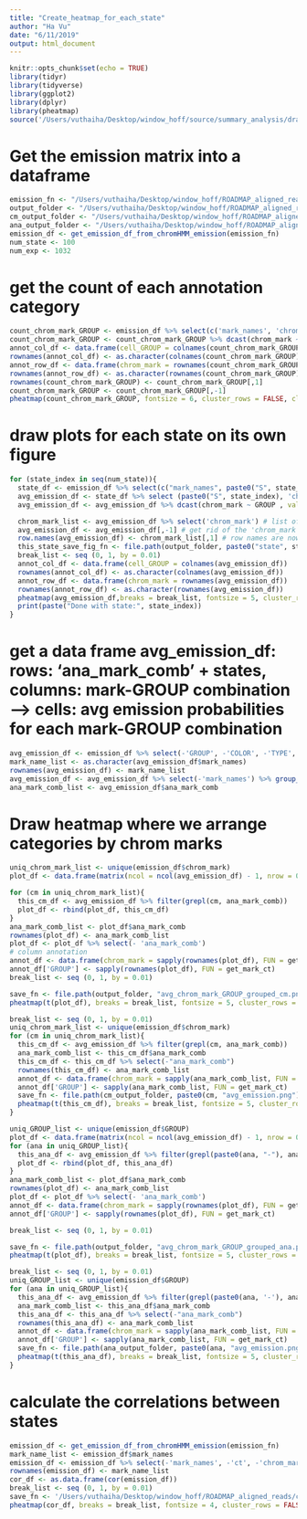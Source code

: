 ```yaml
---
title: "Create_heatmap_for_each_state"
author: "Ha Vu"
date: "6/11/2019"
output: html_document
---
```


```r
knitr::opts_chunk$set(echo = TRUE)
library(tidyr)
library(tidyverse)
library(ggplot2)
library(dplyr)
library(pheatmap)
source('/Users/vuthaiha/Desktop/window_hoff/source/summary_analysis/draw_emission_matrix_functions.R')
```
# Get the emission matrix into a dataframe
```r
emission_fn <- "/Users/vuthaiha/Desktop/window_hoff/ROADMAP_aligned_reads/chromHMM_model/model_100_state/emissions_100.txt"
output_folder <- "/Users/vuthaiha/Desktop/window_hoff/ROADMAP_aligned_reads/chromHMM_model/model_100_state/emission_results/state_avg_cell_group_and_mark"
cm_output_folder <- "/Users/vuthaiha/Desktop/window_hoff/ROADMAP_aligned_reads/chromHMM_model/model_100_state/emission_results/cm_based_emission"
ana_output_folder <- "/Users/vuthaiha/Desktop/window_hoff/ROADMAP_aligned_reads/chromHMM_model/model_100_state/emission_results/ana_based_emission"
emission_df <- get_emission_df_from_chromHMM_emission(emission_fn)
num_state <- 100
num_exp <- 1032
```
# get the count of each annotation category
```r
count_chrom_mark_GROUP <- emission_df %>% select(c('mark_names', 'chrom_mark', 'GROUP')) %>% group_by(chrom_mark, GROUP) %>% tally() %>% rename('count' = 'n')
count_chrom_mark_GROUP <- count_chrom_mark_GROUP %>% dcast(chrom_mark ~ GROUP , value.var = 'count') %>% replace(., is.na(.), 0)
annot_col_df <- data.frame(cell_GROUP = colnames(count_chrom_mark_GROUP))
rownames(annot_col_df) <- as.character(colnames(count_chrom_mark_GROUP))
annot_row_df <- data.frame(chrom_mark = rownames(count_chrom_mark_GROUP))
rownames(annot_row_df) <- as.character(rownames(count_chrom_mark_GROUP))
rownames(count_chrom_mark_GROUP) <- count_chrom_mark_GROUP[,1]
count_chrom_mark_GROUP <- count_chrom_mark_GROUP[,-1]
pheatmap(count_chrom_mark_GROUP, fontsize = 6, cluster_rows = FALSE, cluster_cols = FALSE, show_colnames = TRUE, fontsize_col = 4.5, angle_col = 90,  display_numbers = count_chrom_mark_GROUP, number_format = '%s', annotation_col = annot_col_df, annotation_row = annot_row_df, annotation_colors = list(cell_GROUP = CELL_GROUP_COLOR_CODE, chrom_mark = CHROM_MARK_COLOR_CODE), color = colorRampPalette(c('white', 'red'))(300), filename = file.path(output_folder, 'count_categories.png'))
```
# draw plots for each state on its own figure
```r
for (state_index in seq(num_state)){
  state_df <- emission_df %>% select(c("mark_names", paste0("S", state_index), "chrom_mark", "GROUP")) 
  avg_emission_df <- state_df %>% select (paste0("S", state_index), 'chrom_mark', 'GROUP') %>% group_by(chrom_mark, GROUP) %>% summarise_all(.funs = funs(mean = "mean")) %>% rename(mean_emission = mean) # group by chrom_mark and GROUP, then calculate the mean emission of emission probabilities in this state --> chrom_mark, GROUP, mean_emission
  avg_emission_df <- avg_emission_df %>% dcast(chrom_mark ~ GROUP , value.var = 'mean_emission') %>% replace(., is.na(.), 0) # put the 3 column data frame into a data frame that are heatmap compatible

  chrom_mark_list <- avg_emission_df %>% select('chrom_mark') # list of chromatin marks, which will later be the row names for the heatmap
  avg_emission_df <- avg_emission_df[,-1] # get rid of the 'chrom_mark' column because it will become the row names
  row.names(avg_emission_df) <- chrom_mark_list[,1] # row names are now chrom mark so that can draw a heatmap later
  this_state_save_fig_fn <- file.path(output_folder, paste0("state", state_index, '_avg_emission.png') )
  break_list <- seq (0, 1, by = 0.01)
  annot_col_df <- data.frame(cell_GROUP = colnames(avg_emission_df))
  rownames(annot_col_df) <- as.character(colnames(avg_emission_df))
  annot_row_df <- data.frame(chrom_mark = rownames(avg_emission_df))
  rownames(annot_row_df) <- as.character(rownames(avg_emission_df))
  pheatmap(avg_emission_df,breaks = break_list, fontsize = 5, cluster_rows = FALSE, cluster_cols = FALSE, show_colnames = TRUE, fontsize_col = 4.5, angle_col = 90, annotation_col = annot_col_df, annotation_row = annot_row_df, display_numbers =  count_chrom_mark_GROUP ,annotation_colors = list(cell_GROUP = CELL_GROUP_COLOR_CODE, chrom_mark = CHROM_MARK_COLOR_CODE), filename = this_state_save_fig_fn)
  print(paste("Done with state:", state_index))
}
```
# get a data frame avg_emission_df: rows: 'ana_mark_comb' + states, columns: mark-GROUP combination --> cells: avg emission probabilities for each mark-GROUP combination
```r
avg_emission_df <- emission_df %>% select(-'GROUP', -'COLOR', -'TYPE', -'Epig_name', -'ct')
mark_name_list <- as.character(avg_emission_df$mark_names)
rownames(avg_emission_df) <- mark_name_list
avg_emission_df <- avg_emission_df %>% select(-'mark_names') %>% group_by(chrom_mark, GROUP) %>% summarise_all(funs(mean)) %>% unite("ana_mark_comb",c("GROUP", "chrom_mark"), sep = "-")
ana_mark_comb_list <- avg_emission_df$ana_mark_comb
```

# Draw heatmap where we arrange categories by chrom marks
```r
uniq_chrom_mark_list <- unique(emission_df$chrom_mark)
plot_df <- data.frame(matrix(ncol = ncol(avg_emission_df) - 1, nrow = 0))

for (cm in uniq_chrom_mark_list){
  this_cm_df <- avg_emission_df %>% filter(grepl(cm, ana_mark_comb))
  plot_df <- rbind(plot_df, this_cm_df)
}
ana_mark_comb_list <- plot_df$ana_mark_comb
rownames(plot_df) <- ana_mark_comb_list
plot_df <- plot_df %>% select(- 'ana_mark_comb')
# column annotation
annot_df <- data.frame(chrom_mark = sapply(rownames(plot_df), FUN = get_chrom_mark_name))
annot_df['GROUP'] <- sapply(rownames(plot_df), FUN = get_mark_ct)
break_list <- seq (0, 1, by = 0.01)

save_fn <- file.path(output_folder, "avg_chrom_mark_GROUP_grouped_cm.png")
pheatmap(t(plot_df), breaks = break_list, fontsize = 5, cluster_rows = FALSE, cluster_cols = FALSE, show_colnames = TRUE, fontsize_col = 3, angle_col = 90, annotation_col = annot_df, annotation_colors = list(GROUP = CELL_GROUP_COLOR_CODE, chrom_mark = CHROM_MARK_COLOR_CODE), cellwidth = 3.5 ,filename = save_fn)
```

```r
break_list <- seq (0, 1, by = 0.01)
uniq_chrom_mark_list <- unique(emission_df$chrom_mark)
for (cm in uniq_chrom_mark_list){
  this_cm_df <- avg_emission_df %>% filter(grepl(cm, ana_mark_comb))
  ana_mark_comb_list <- this_cm_df$ana_mark_comb
  this_cm_df <- this_cm_df %>% select(-"ana_mark_comb")
  rownames(this_cm_df) <- ana_mark_comb_list
  annot_df <- data.frame(chrom_mark = sapply(ana_mark_comb_list, FUN = get_chrom_mark_name))
  annot_df['GROUP'] <- sapply(ana_mark_comb_list, FUN = get_mark_ct)
  save_fn <- file.path(cm_output_folder, paste0(cm, "avg_emission.png"))
  pheatmap(t(this_cm_df), breaks = break_list, fontsize = 5, cluster_rows = FALSE, cluster_cols = FALSE, show_colnames = TRUE, fontsize_col = 5, angle_col = 90, annotation_col = annot_df, annotation_colors = list(GROUP = CELL_GROUP_COLOR_CODE, chrom_mark = CHROM_MARK_COLOR_CODE),filename = save_fn)
}
```

```r
uniq_GROUP_list <- unique(emission_df$GROUP)
plot_df <- data.frame(matrix(ncol = ncol(avg_emission_df) - 1, nrow = 0))
for (ana in uniq_GROUP_list){
  this_ana_df <- avg_emission_df %>% filter(grepl(paste0(ana, "-"), ana_mark_comb))
  plot_df <- rbind(plot_df, this_ana_df)
}
ana_mark_comb_list <- plot_df$ana_mark_comb
rownames(plot_df) <- ana_mark_comb_list
plot_df <- plot_df %>% select(- 'ana_mark_comb')
annot_df <- data.frame(chrom_mark = sapply(rownames(plot_df), FUN = get_chrom_mark_name))
annot_df['GROUP'] <- sapply(rownames(plot_df), FUN = get_mark_ct)

break_list <- seq (0, 1, by = 0.01)

save_fn <- file.path(output_folder, "avg_chrom_mark_GROUP_grouped_ana.png")
pheatmap(t(plot_df), breaks = break_list, fontsize = 5, cluster_rows = FALSE, cluster_cols = FALSE, show_colnames = TRUE, fontsize_col = 3, angle_col = 90, annotation_col = annot_df, annotation_colors = list(GROUP = CELL_GROUP_COLOR_CODE, chrom_mark = CHROM_MARK_COLOR_CODE) , cellwidth = 3.5 ,filename = save_fn)
```

```r
break_list <- seq (0, 1, by = 0.01)
uniq_GROUP_list <- unique(emission_df$GROUP)
for (ana in uniq_GROUP_list){
  this_ana_df <- avg_emission_df %>% filter(grepl(paste0(ana, '-'), ana_mark_comb))
  ana_mark_comb_list <- this_ana_df$ana_mark_comb
  this_ana_df <- this_ana_df %>% select(-"ana_mark_comb")
  rownames(this_ana_df) <- ana_mark_comb_list
  annot_df <- data.frame(chrom_mark = sapply(ana_mark_comb_list, FUN = get_chrom_mark_name))
  annot_df['GROUP'] <- sapply(ana_mark_comb_list, FUN = get_mark_ct)
  save_fn <- file.path(ana_output_folder, paste0(ana, "avg_emission.png"))
  pheatmap(t(this_ana_df), breaks = break_list, fontsize = 5, cluster_rows = FALSE, cluster_cols = FALSE, show_colnames = TRUE, fontsize_col = 5, angle_col = 90, annotation_col = annot_df, annotation_colors = list(GROUP = CELL_GROUP_COLOR_CODE, chrom_mark = CHROM_MARK_COLOR_CODE),filename = save_fn)
}
```

# calculate the correlations between states
```r
emission_df <- get_emission_df_from_chromHMM_emission(emission_fn)
mark_name_list <- emission_df$mark_names
emission_df <- emission_df %>% select(-'mark_names', -'ct', -'chrom_mark', -'GROUP', -'COLOR', -'TYPE', -'Epig_name', -'GROUP')
rownames(emission_df) <- mark_name_list
cor_df <- as.data.frame(cor(emission_df))
break_list <- seq (0, 1, by = 0.01)
save_fn <- '/Users/vuthaiha/Desktop/window_hoff/ROADMAP_aligned_reads/chromHMM_model/model_100_state/state_correlations/pearson_correlations.png'
pheatmap(cor_df, breaks = break_list, fontsize = 4, cluster_rows = FALSE, cluster_cols = FALSE, show_colnames = TRUE, fontsize_col = 4, angle_col = 90,filename = save_fn)
```